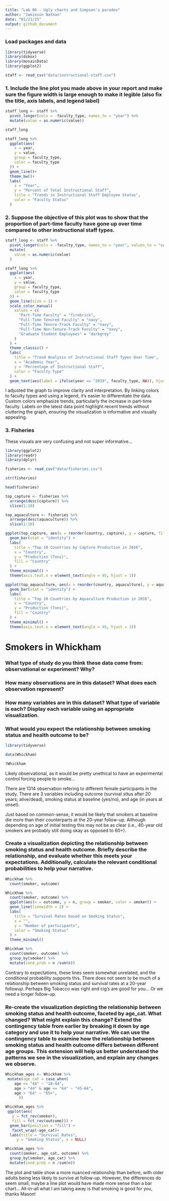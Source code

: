 ```yaml
---
title: "Lab 06 - Ugly charts and Simpson's paradox"
author: "Jamieson Nathan"
date: "01/21/25"
output: github_document
---
```


### Load packages and data

```r


library(tidyverse) 
library(dsbox)
library(mosaicData) 
library(ggplot2)

staff <- read_csv("data/instructional-staff.csv")

```

### 1. Include the line plot you made above in your report and make sure the figure width is large enough to make it legible (also fix the title, axis labels, and legend label)

```r
staff_long <- staff %>%
  pivot_longer(cols = -faculty_type, names_to = "year") %>%
  mutate(value = as.numeric(value))

staff_long
```

```r
staff_long %>%
  ggplot(aes(
    x = year,
    y = value,
    group = faculty_type,
    color = faculty_type
  )) +
  geom_line()+
  theme_bw()+
  labs(
    x = "Year",
    y = "Percent of Total Instructional Staff",
    title = "Trends in Instructional Staff Employee Status",
    color = "Faculty Status"
  )
```

### 2. Suppose the objective of this plot was to show that the proportion of part-time faculty have gone up over time compared to other instructional staff types.

```r

staff_long <- staff %>%
  pivot_longer(cols = -faculty_type, names_to = "year", values_to = "value") %>%
  mutate(
    value = as.numeric(value)
  )

staff_long %>%
  ggplot(aes(
    x = year,
    y = value,
    group = faculty_type,
    color = faculty_type  
  )) +
  geom_line(size = 1) +  
  scale_color_manual(  
    values = c(
      "Part-Time Faculty" = "firebrick",
      "Full-Time Tenured Faculty" = "navy",
      "Full-Time Tenure-Track Faculty" = "navy",
      "Full-Time Non-Tenure-Track Faculty" = "navy",
      "Graduate Student Employees" = "darkgrey"
    )
  ) +
  theme_classic() +  
  labs(
    title = "Trend Analysis of Instructional Staff Types Over Time",
    x = "Academic Year",
    y = "Percentage of Instructional Staff",
    color = "Faculty Type"  
  ) +
  geom_text(aes(label = ifelse(year == "2019", faculty_type, NA)), hjust = 1.1, vjust = 0) 


```

I adjusted the graph to improve clarity and interpretation. By linking colors to faculty types and using a legend, it's easier to differentiate the data. Custom colors emphasize trends, particularly the increase in part-time faculty. Labels on the latest data point highlight recent trends without cluttering the graph, ensuring the visualization is informative and visually appealing.


### 3. Fisheries

These visuals are very confusing and not super informative... 


```r

library(ggplot2)
library(readr)
library(dplyr)  

fisheries <- read_csv("data/fisheries.csv")

str(fisheries)

head(fisheries)


```
```r

top_capture <- fisheries %>%
  arrange(desc(capture)) %>%
  slice(1:10)

top_aquaculture <- fisheries %>%
  arrange(desc(aquaculture)) %>%
  slice(1:10)

```

```r

ggplot(top_capture, aes(x = reorder(country, capture), y = capture, fill = country)) +
  geom_bar(stat = "identity") +
  labs(
    title = "Top 10 Countries by Capture Production in 2016",
    x = "Country",
    y = "Production (Tons)",
    fill = "Country"
  ) +
  theme_minimal() +
  theme(axis.text.x = element_text(angle = 45, hjust = 1))  

ggplot(top_aquaculture, aes(x = reorder(country, aquaculture), y = aquaculture, fill = country)) +
  geom_bar(stat = "identity") +
  labs(
    title = "Top 10 Countries by Aquaculture Production in 2016",
    x = "Country",
    y = "Production (Tons)",
    fill = "Country"
  ) +
  theme_minimal() +
  theme(axis.text.x = element_text(angle = 45, hjust = 1))  


```

# Smokers in Whickham

### What type of study do you think these data come from: observational or experiment? Why?

### How many observations are in this dataset? What does each observation represent?

### How many variables are in this dataset? What type of variable is each? Display each variable using an appropriate visualization.

### What would you expect the relationship between smoking status and health outcome to be?


```r

library(tidyverse)

data(Whickham)

?Whickham

```

Likely observational, as it would be pretty unethical to have an experimental control forcing people to smoke...

There are 1314 observation refering to different female participants in the study. There are 3 variables including outcome (survival sttus after 20 years; alive/dead), smoking status at baseline (yes/no), and age (in years at onset). 

Just based on common-sense, it would be likely that smokers at baseline die more than their counterparts at the 20-year follow-up. Although depending on age of initial testing this may not be as clear (i.e., 40-year old smokers are probably still doing okay as opposed to 60+). 

### Create a visualization depicting the relationship between smoking status and health outcome. Briefly describe the relationship, and evaluate whether this meets your expectations. Additionally, calculate the relevant conditional probabilities to help your narrative.


```r

Whickham %>%
  count(smoker, outcome)

Whickham %>%
  count(smoker, outcome) %>%
  ggplot(aes(x = outcome, y = n, group = smoker, color = smoker)) +
  geom_line(linewidth = 2) +
  labs(
    title = "Survival Rates based on Smoking Status",
    x = "",
    y = "Number of participants",
    color = "Smoking Status"
  ) +
  theme_minimal()

Whickham %>%
  count(smoker, outcome) %>%
  group_by(smoker) %>%
  mutate(cond_prob = n /sum(n))

```

Contrary to expectations, these lines seem somewhat unrelated, and the conditional probability supports this. There does not seem to be much of a relationship between smoking status and survival rates at a 20-year followup. Perhaps Big Tobacco was right and cig's are good for you... Or we need a longer follow-up. 

### Re-create the visualization depicting the relationship between smoking status and health outcome, faceted by age_cat. What changed? What might explain this change? Extend the contingency table from earlier by breaking it down by age category and use it to help your narrative. We can use the contingency table to examine how the relationship between smoking status and health outcome differs between different age groups. This extension will help us better understand the patterns we see in the visualization, and explain any changes we observe.

```r

Whickham_ages <- Whickham %>%
 mutate(age_cat = case_when(
    age <= "44" ~ "18-44",
    age > "44" & age <= "64" ~ "45-64",
    age > "64" ~ "65+",
      ))

Whickham_ages %>%
 ggplot(aes(
   y = fct_rev(smoker), 
   fill = fct_rev(outcome))) +
  geom_bar(position = "fill") + 
   facet_wrap(~age_cat)+
  labs(title = "Survival Rates",
     y = "Smoking Status", x = NULL)


```



```r

Whickham_ages %>%
  count(smoker, age_cat, outcome) %>%
  group_by(smoker, age_cat) %>%
  mutate(cond_prob = n /sum(n))

```

The plot and table show a more nuanced relationship than before, with older adults being less likely to survive at follow-up. However, the differences do seem small, maybe a line plot would have made more sense than a bar chart... All-in-all what I am taking away is that smoking is good for you, thanks Mason!
